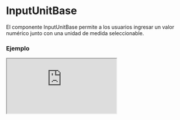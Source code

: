 # InputUnitBase

El componente InputUnitBase permite a los usuarios ingresar un valor numérico junto con una unidad de medida seleccionable.


### Ejemplo

<Iframe minHeightIframe="30dvh" src="https://fenextjs-component-storybook.vercel.app/iframe.html?args=&id=input-inputunitbase--index&viewMode=story" />

### Importación

Para importar el componente InputUnitBase, se puede hacer desde fenextjs

```tsx copy
import { InputUnitBase } from "fenextjs";
```

### Parámetros

| Parámetro | Tipo | Requerido | Default | Descripcion |
| --------- | ---- | --------- | ------- | ----------- |
| defaultValue | Partial\<InputUnitValue\> | no | \{\} | Valor por defecto del componente, incluye el valor numérico y la unidad de medida. |
| value | Partial\<InputUnitValue\> | no | undefined | Valor actual del componente, incluye el valor numérico y la unidad de medida. |
| onChange | (data: Partial\<InputUnitValue\>) =\> void | no | undefined | Función que se ejecuta cuando el valor o la unidad cambia, recibe el objeto con `value` y `unit`. |
| options | Unit_All[] | sí | undefined | Opciones disponibles para las unidades de medida, definidas por el tipo `Unit_All`. |
| className | string | no | undefined | Clase CSS personalizada para el componente principal. |
| classNameSelect | string | no | undefined | Clase CSS personalizada para el select de unidades. |
| classNameInput | string | no | undefined | Clase CSS personalizada para el input del valor numérico. |

### Storybook

Para ver el storybook del componente lo puede hacer con este [link](https://fenextjs-component-storybook.vercel.app/?path=/story/input-inputunitbase--index)

### Usos

- InputUnitBase básico

```tsx copy
<InputUnitBase options={['cm', 'in', 'ft']} />
```

- InputUnitBase con valor y unidad iniciales

```tsx copy
<InputUnitBase defaultValue={{ value: 10, unit: 'cm' }} options={['cm', 'in', 'ft']} />
```

- InputUnitBase con función onChange

```tsx copy
<InputUnitBase options={['kg', 'g']} onChange={(data) => console.log(data)} />
```

